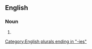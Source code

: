==English==

===Noun===
{{head|en|noun plural form}}

# {{plural of|representative democracy|lang=en}}

[[Category:English plurals ending in "-ies"]]